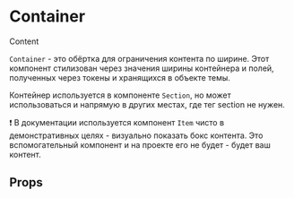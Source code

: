 
<Meta title="Components / Layout / Container" component={Container} />

# Container

<Preview>
    <Story name="Basic">
        <Container>
            <Item>Content</Item>
        </Container>
    </Story>
</Preview>

`Container` - это обёртка для ограничения контента по ширине. Этот компонент стилизован через значения ширины контейнера и полей, полученных через токены и хранящихся в объекте темы.

Контейнер используется в компоненте `Section`, но может использоваться и напрямую в других местах, где тег section не нужен.

❗️ В документации используется компонент `Item` чисто в демонстративных целях - визуально показать бокс контента. Это вспомогательный компонент и на проекте его не будет - будет ваш контент.

## Props

<Props of={Container} />
